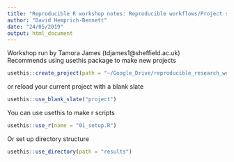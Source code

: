 ```yaml
---
title: "Reproducible R workshop notes: Reproducible workflows/Project structure"
author: "David Hemprich-Bennett"
date: "24/05/2019"
output: html_document
---
```

Workshop run by Tamora James (tdjames1@sheffield.ac.uk)  
Recommends using usethis package to make new projects
```r
usethis::create_project(path = "~/Google_Drive/reproducible_research_workshop")
```

or reload your current project with a blank slate

```r
usethis::use_blank_slate("project")
```

You can use usethis to make r scripts

```r
usethis::use_r(name = "01_setup.R")
```


Or set up directory structure  
```r
usethis::use_directory(path = "results")
```
